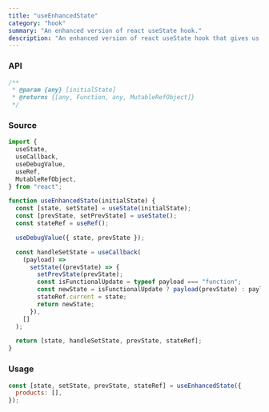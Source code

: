 ```yaml
---
title: "useEnhancedState"
category: "hook"
summary: "An enhanced version of react useState hook."
description: "An enhanced version of react useState hook that gives us a more practical way to deal with the state in functional components."
---
```


### API

```javascript
/**
 * @param {any} [initialState]
 * @returns {[any, Function, any, MutableRefObject]}
 */
```

### Source

```javascript
import {
  useState,
  useCallback,
  useDebugValue,
  useRef,
  MutableRefObject,
} from "react";

function useEnhancedState(initialState) {
  const [state, setState] = useState(initialState);
  const [prevState, setPrevState] = useState();
  const stateRef = useRef();

  useDebugValue({ state, prevState });

  const handleSetState = useCallback(
    (payload) =>
      setState((prevState) => {
        setPrevState(prevState);
        const isFunctionalUpdate = typeof payload === "function";
        const newState = isFunctionalUpdate ? payload(prevState) : payload;
        stateRef.current = state;
        return newState;
      }),
    []
  );

  return [state, handleSetState, prevState, stateRef];
}
```

### Usage

```javascript
const [state, setState, prevState, stateRef] = useEnhancedState({
  products: [],
});
```
